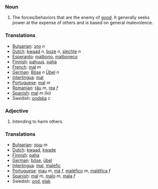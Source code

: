 ===Noun===
#The forces/behaviors that are the enemy of [[good]].  It generally seeks power at the expense of others and is based on general malevolence.

===Translations===
*[[Bulgarian]]: [[зло]] ''n''
*[[Dutch]]: [[kwaad]] ''n'', [[boze]] ''n'', [[slechte]] ''n''
*[[Esperanto]]: [[malbono]], [[malboneco]]
*[[Finnish]]: [[pahuus]], [[paha]]
*[[French]]: [[mal]] ''m''
*[[German]]: [[Böse]] ''n'' [[Übel]] ''n''
*[[Interlingua]]: [[mal]]
*[[Portuguese]]: [[mal]] ''m''
*[[Romanian]]: [[rău]] ''m'', [[rea]] ''f''
*[[Spanish]]: [[mal]] ''m'' (lo)
*Swedish: [[ondska]] ''c''

===Adjective===
#Intending to harm others.

===Translations===
*[[Bulgarian]]: [[лош]] ''m''
*[[Dutch]]: [[kwaad]], [[kwade]]
*[[Finnish]]: [[paha]]
*[[German]]: [[böse]], [[übel]]
*[[Interlingua]]: [[mal]], [[malefic]]
*[[Portuguese]]: [[mau]] ''m'', [[má]] ''f'', [[maléfico]] ''m'', [[maléfica]] ''f''
*[[Spanish]]: [[mal]] ''m'', [[malo]] ''m'', [[mala]] ''f''
*Swedish: [[ond]], [[elak]]